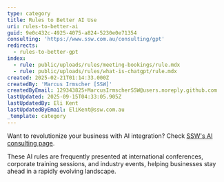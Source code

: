 ```yaml
---
type: category
title: Rules to Better AI Use
uri: rules-to-better-ai
guid: 9e0c432c-4925-4075-a824-5230e0e71354
consulting: 'https://www.ssw.com.au/consulting/gpt'
redirects:
  - rules-to-better-gpt
index:
  - rule: public/uploads/rules/meeting-bookings/rule.mdx
  - rule: public/uploads/rules/what-is-chatgpt/rule.mdx
created: 2025-02-21T01:14:33.000Z
createdBy: 'Marcus Irmscher [SSW]'
createdByEmail: 129343825+MarcusIrmscherSSW@users.noreply.github.com
lastUpdated: 2025-09-15T04:33:05.905Z
lastUpdatedBy: Eli Kent
lastUpdatedByEmail: EliKent@ssw.com.au
_template: category
---
```


Want to revolutionize your business with AI integration? Check [SSW's AI consulting page](https://www.ssw.com.au/consulting/artificial-intelligence).

These AI rules are frequently presented at international conferences, corporate training sessions, and industry events, helping businesses stay ahead in a rapidly evolving landscape.
